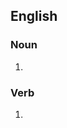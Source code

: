 ==English==

===Noun===
{{head|en|noun form}}

# {{lb|en|now|often|offensive}} {{plural of|en|transgender}}

===Verb===
{{head|en|verb form}}

# {{en-third-person singular of|transgender}}